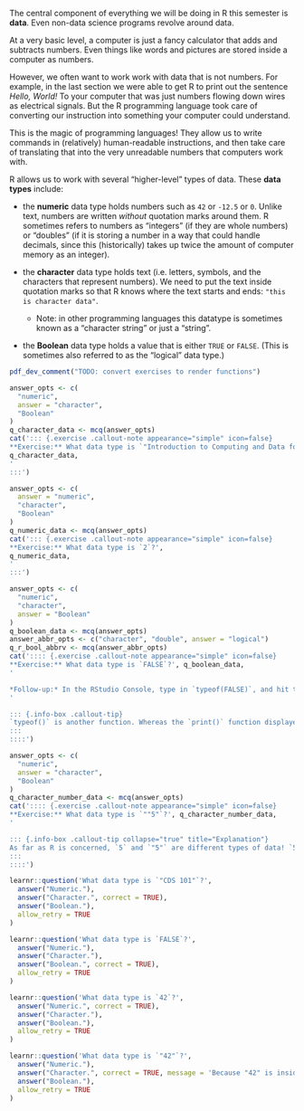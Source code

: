 The central component of everything we will be doing in R this semester is **data**. Even non-data science programs revolve around data. 

At a very basic level, a computer is just a fancy calculator that adds and subtracts numbers. Even things like words and pictures are stored inside a computer as numbers.

However, we often want to work work with data that is not numbers. For example, in the last section we were able to get R to print out the sentence *Hello, World!* To your computer that was just numbers flowing down wires as electrical signals. But the R programming language took care of converting our instruction into something your computer could understand.

This is the magic of programming languages! They allow us to write commands in (relatively) human-readable instructions, and then take care of translating that into the very unreadable numbers that computers work with.

R allows us to work with several "higher-level" types of data. These **data types** include:

* the **numeric** data type holds numbers such as `42` or `-12.5` or `0`. Unlike text, numbers are written *without* quotation marks around them. R sometimes refers to numbers as "integers" (if they are whole numbers) or "doubles" (if it is storing a number in a way that could handle decimals, since this (historically) takes up twice the amount of computer memory as an integer).

* the **character** data type holds text (i.e. letters, symbols, and the characters that represent numbers). We need to put the text inside quotation marks so that R knows where the text starts and ends: `"this is character data"`.

  * Note: in other programming languages this datatype is sometimes known as a "character string" or just a "string".

* the **Boolean** data type holds a value that is either `TRUE` or `FALSE`. (This is sometimes also referred to as the "logical" data type.)

```r
pdf_dev_comment("TODO: convert exercises to render functions")
```

<!-- Book version -->

```r
answer_opts <- c(
  "numeric",
  answer = "character",
  "Boolean"
)
q_character_data <- mcq(answer_opts)
cat('::: {.exercise .callout-note appearance="simple" icon=false}
**Exercise:** What data type is `"Introduction to Computing and Data for Scientists"`?',
q_character_data,
'
:::')
```

```r
answer_opts <- c(
  answer = "numeric",
  "character",
  "Boolean"
)
q_numeric_data <- mcq(answer_opts)
cat('::: {.exercise .callout-note appearance="simple" icon=false}
**Exercise:** What data type is `2`?',
q_numeric_data,
'
:::')
```

```r
answer_opts <- c(
  "numeric",
  "character",
  answer = "Boolean"
)
q_boolean_data <- mcq(answer_opts)
answer_abbr_opts <- c("character", "double", answer = "logical")
q_r_bool_abbrv <- mcq(answer_abbr_opts)
cat(':::: {.exercise .callout-note appearance="simple" icon=false}
**Exercise:** What data type is `FALSE`?', q_boolean_data,
'

*Follow-up:* In the RStudio Console, type in `typeof(FALSE)`, and hit the <ENTER> key to run this line of code. What do you get back?', 
'

::: {.info-box .callout-tip}
`typeof()` is another function. Whereas the `print()` function displayed simply displayed its own input, `typeof()` returns the data type of its input.
:::
::::')
```

```r
answer_opts <- c(
  "numeric",
  answer = "character",
  "Boolean"
)
q_character_number_data <- mcq(answer_opts)
cat(':::: {.exercise .callout-note appearance="simple" icon=false}
**Exercise:** What data type is `""5"`?', q_character_number_data,
'

::: {.info-box .callout-tip collapse="true" title="Explanation"}
As far as R is concerned, `5` and `"5"` are different types of data! `5` is a number whereas `"5"` is the character of the number.
:::
::::')
```

<!-- End book version -->

<!-- Tutorial version -->

```r
learnr::question('What data type is `"CDS 101"`?',
  answer("Numeric."),
  answer("Character.", correct = TRUE),
  answer("Boolean."),
  allow_retry = TRUE
)
```

```r
learnr::question('What data type is `FALSE`?',
  answer("Numeric."),
  answer("Character."),
  answer("Boolean.", correct = TRUE),
  allow_retry = TRUE
)
```

```r
learnr::question('What data type is `42`?',
  answer("Numeric.", correct = TRUE),
  answer("Character."),
  answer("Boolean."),
  allow_retry = TRUE
)
```

```r
learnr::question('What data type is `"42"`?',
  answer("Numeric."),
  answer("Character.", correct = TRUE, message = 'Because "42" is inside quotation marks, it is not a numerical data but actually a string of two characters (the character "4" and the character "2"!'),
  answer("Boolean."),
  allow_retry = TRUE
)
```

<!-- End tutorial version -->
